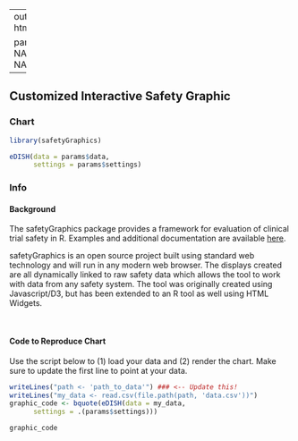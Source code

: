 
---
output:
  html_document

params:
  data: NA
  settings: NA
  
---


## Customized Interactive Safety Graphic {.tabset .tabset-fade} 

### Chart

```r
library(safetyGraphics)

eDISH(data = params$data,
      settings = params$settings)

```

### Info

#### Background
The safetyGraphics package provides a framework for evaluation of clinical trial safety in R. Examples and additional documentation are available [here](https://github.com/ASA-DIA-InteractiveSafetyGraphics/safetyGraphics).

safetyGraphics is an open source project built using standard web technology and will run in any modern web browser. The displays created are all dynamically linked to raw safety data which allows the tool to work with data from any safety system. The tool was originally created using Javascript/D3, but has been extended to an R tool as well using HTML Widgets.  
  
<br>

#### Code to Reproduce Chart

Use the script below to (1) load your data and (2) render the chart. Make sure to update the first line to point at your data. 

```r

writeLines("path <- 'path_to_data'") ### <-- Update this!
writeLines("my_data <- read.csv(file.path(path, 'data.csv'))")
graphic_code <- bquote(eDISH(data = my_data,
      settings = .(params$settings)))

graphic_code

```
